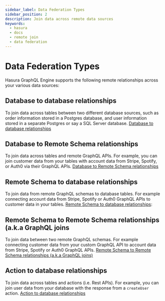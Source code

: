 ```yaml
---
sidebar_label: Data Federation Types
sidebar_position: 2
description: Join data across remote data sources
keywords:
  - hasura
  - docs
  - remote join
  - data federation
---
```


# Data Federation Types

Hasura GraphQL Engine supports the following remote relationships across your various data sources:

## Database to database relationships
To join data across tables between two different database sources, such as order information stored in a Postgres
database, and user information stored in a separate Postgres or say a SQL Server database.
[Database to database relationships](/schema/postgres/remote-relationships/remote-source-relationships.mdx)

## Database to Remote Schema relationships
To join data across tables and remote GraphQL APIs. For example, you can join customer data from your tables with
account data from Stripe, Spotify, or Auth0 via their GraphQL APIs.
[Database to Remote Schema relationships](/schema/postgres/remote-relationships/remote-schema-relationships.mdx)

## Remote Schema to database relationships
To join data from remote GraphQL schemas to database tables. For example connecting account data from Stripe, Spotify or
Auth0 GraphQL APIs to customer data in your tables.
[Remote Schema to database relationships](/remote-schemas/remote-relationships/remote-schema-db-relationships.mdx):

## Remote Schema to Remote Schema relationships (a.k.a GraphQL joins
To join data between two remote GraphQL schemas. For example connecting customer data from your custom GraphQL API to
account data from Stripe, Spotify or Auth0 GraphQL APIs.
[Remote Schema to Remote Schema relationships (a.k.a GraphQL joins)](/remote-schemas/remote-relationships/remote-schema-relationships.mdx)

## Action to database relationships
To join data across tables and actions (i.e. Rest APIs). For example, you can join user data from your database with
the response from a `createUser` action.
[Action to database relationships](/schema/postgres/remote-relationships/action-relationships.mdx)
